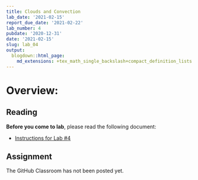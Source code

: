 ```yaml
---
title: Clouds and Convection
lab_date: '2021-02-15'
report_due_date: '2021-02-22'
lab_number: 4
pubdate: '2020-12-31'
date: '2021-02-15'
slug: lab_04
output:
  blogdown::html_page:
    md_extensions: +tex_math_single_backslash+compact_definition_lists
---
```


# Overview:

## Reading

**Before you come to lab**, please read the following document:

* [Instructions for Lab #4](/lab_docs/lab_04_instructions){target="_blank"}

## Assignment

The GitHub Classroom has not been posted yet.
